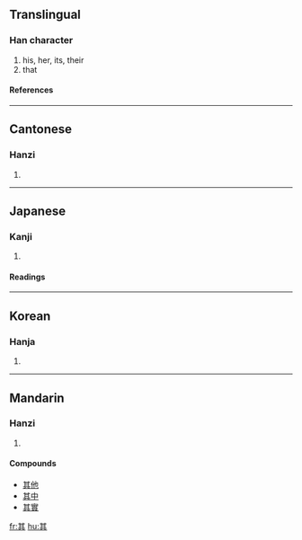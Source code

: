 {{see|丌}}

==Translingual==
{{stroke order|type=animate}}
===Han character===
{{Han char|rn=12|rad=八|as=06|sn=8|four=4480<sub>1</sub>|canj=廿一一金 (TMMC)}}
# his, her, its, their
# that
====References====
{{Han ref|kx=0127.180|dkj=01472|dj=0286.100|hdz=10245.010|uh=5176|ud=20854|bh=A8E4|bd=43236}}
----

==Cantonese==
===Hanzi===
{{yue-hanzi|jyut=|y=kei4}}
# {{defn|Cantonese}}
----
==Japanese==
===Kanji===
{{ja-kanji|grade=|rs=八06}}
# {{defn|Japanese}}
====Readings====
{{ja-readings|on=[[き]] (ki), [[ぎ]] (gi)|kun=[[その]] (sono), [[それ]] (sore)}}
----
==Korean==
===Hanja===
{{ko-hanja|hangeul=기|rv=gi|mr=ki}}
# {{defn|Korean}}
----
==Mandarin==
===Hanzi===
{{cmn-hanzi|pin=[[qí]] ([[qi2]])|wg=ch'i<sup>2</sup>}}
# {{defn|Mandarin}}
====Compounds====
*[[其他]]
*[[其中]]
*[[其實]]

[[fr:其]]
[[hu:其]]